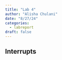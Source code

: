 ```yaml
---
title: "Lab 4"
author: "Alisha Chulani"
date: "8/27/24"
categories:
  - labreport
draft: false
---
```


## Interrupts